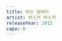 ```yaml
---
title: 여수 밤바다
artist: 버스커 버스커
releaseYear: 2012
capo: 0
---
```


<ScoreWrapper>
  <ScorePhrase
    phrase={{
      lyrics: '여수 밤바다 이 조명에 담긴 아름다운 얘기가 있어 네게 들려주고파',
      chordList: [
        { name: 'Eadd2', position: 5 },
        { name: 'G]m7]5', position: 14 },
        { name: 'Asus2', position: 21 },
        { name: 'Bsus4', position: 31 },
      ],
    }}
  />
  <ScorePhrase
    phrase={{
      lyrics: '전활 걸어 뭐하고 있냐고 나는 지금 여수 밤바다 여수 밤바다',
      chordList: [
        { name: 'Eadd2', position: 4 },
        { name: 'G]m7]5', position: 12 },
        { name: 'Asus2', position: 20 },
        { name: 'Bsus4', position: 27 },
      ],
    }}
  />
  <ScorePhrase
    phrase={{
      lyrics: '아 - 아 - 아 -   아 - 아 - 어 - 워 -',
      chordList: [
        { name: 'Asus2', position: 0 },
        { name: 'G]m7]5', position: 4 },
        { name: 'F]m11', position: 8 },
        { name: 'Asus2', position: 14 },
        { name: 'G]m7]5', position: 18 },
        { name: 'C]7sus4', position: 22 },
        { name: 'C]7', position: 26 },
      ],
    }}
  />
  <ScorePhrase
    phrase={{
      lyrics: '너와 함께 걷고 싶다 이 바다를 너와 함께 걷고 싶어',
      chordList: [
        { name: 'F]m11', position: 0 },
        { name: 'G]m7]5', position: 4 },
        { name: 'Asus2', position: 10 },
        { name: 'F]m11', position: 18 },
        { name: 'G]m7]5', position: 22 },
        { name: 'Asus2', position: 28 },
      ],
    }}
  />
  <ScorePhrase
    phrase={{
      lyrics: '이 거리를 너와 함께 걷고 싶다 이 바다를 너와 함께 걷고 싶어 -',
      chordList: [
        { name: 'F]m11', position: 6 },
        { name: 'G]m7]5', position: 10 },
        { name: 'Asus2', position: 16 },
        { name: 'F]m11', position: 24 },
        { name: 'G]m7]5', position: 28 },
        { name: 'Asus2', position: 34 },
      ],
    }}
  />
  <ScorePhrase
    phrase={{
      lyrics: '여수 밤바다 -',
    }}
  />
  <ScorePhrase
    phrase={{
      lyrics: '(간주)',
      chordList: [
        { name: 'Eadd2', position: 0 },
        { name: 'G]m7]5', position: 8 },
        { name: 'Asus2', position: 16 },
        { name: 'Bsus4', position: 24 },
      ],
    }}
  />
  <ScorePhrase
    phrase={{
      lyrics:
        '여수 밤바다 이 바람에 걸린 알 수 없는 향기가 있어 네게 전해주고파',
      chordList: [
        { name: 'Eadd2', position: 5 },
        { name: 'G]m7]5', position: 14 },
        { name: 'Asus2', position: 23 },
        { name: 'Bsus4', position: 33 },
      ],
    }}
  />
  <ScorePhrase
    phrase={{
      lyrics: '전활 걸어 뭐하고 있냐고 나는 지금 여수 밤바다 여수 밤바다',
      chordList: [
        { name: 'Eadd2', position: 4 },
        { name: 'G]m7]5', position: 12 },
        { name: 'Asus2', position: 20 },
        { name: 'Bsus4', position: 27 },
      ],
    }}
  />
  <ScorePhrase
    phrase={{
      lyrics: '아 - 아 - 아 -   아 - 아 - 어 - 워 -',
      chordList: [
        { name: 'Asus2', position: 0 },
        { name: 'G]m7]5', position: 4 },
        { name: 'F]m11', position: 8 },
        { name: 'Asus2', position: 14 },
        { name: 'G]m7]5', position: 18 },
        { name: 'C]7sus4', position: 22 },
        { name: 'C]7', position: 26 },
      ],
    }}
  />
  <ScorePhrase
    phrase={{
      lyrics: '너와 함께 걷고 싶다 이 바다를 너와 함께 걷고 싶어',
      chordList: [
        { name: 'F]m11', position: 0 },
        { name: 'G]m7]5', position: 4 },
        { name: 'Asus2', position: 10 },
        { name: 'F]m11', position: 18 },
        { name: 'G]m7]5', position: 22 },
        { name: 'Asus2', position: 28 },
      ],
    }}
  />
  <ScorePhrase
    phrase={{
      lyrics:
        '이 거리를 너와 함께 걷고 싶다 이 바다를 너와 함께 너와 함께 - 오',
      chordList: [
        { name: 'F]m11', position: 6 },
        { name: 'G]m7]5', position: 10 },
        { name: 'Asus2', position: 16 },
        { name: 'F]m11', position: 24 },
        { name: 'G]m7]5', position: 28 },
        { name: 'C]7sus4', position: 34 },
        { name: 'C]7', position: 38 },
      ],
    }}
  />
  <ScorePhrase
    phrase={{
      lyrics: '바다 이 조명에 담긴 아름다운 얘기가 있어 네게 들려주고파',
      chordList: [
        { name: 'Asus2', position: 1 },
        { name: 'G]m7]5', position: 10 },
        { name: 'F]m11', position: 17 },
        { name: 'E', position: 27 },
      ],
    }}
  />
  <ScorePhrase
    phrase={{
      lyrics: '전활 걸어 뭐하고 있냐고 나는 지금 여수 밤바다 여수 밤바다',
      chordList: [
        { name: 'Asus2', position: 4 },
        { name: 'G]m7]5', position: 12 },
        { name: 'F]m11', position: 20 },
        { name: 'E', position: 27 },
      ],
    }}
  />
  <ScorePhrase
    phrase={{
      lyrics: '아 바다 아 아 아 아     하 아 아 아     허 어 어 어',
      chordList: [
        { name: 'Asus2', position: 3 },
        { name: 'G]m7]5', position: 11 },
        { name: 'F]m11', position: 23 },
        { name: 'E', position: 35 },
      ],
    }}
  />
  <ScorePhrase
    phrase={{
      lyrics: '허     어 어 어 허        하 어      어 어 어',
      chordList: [
        { name: 'Asus2', position: 0 },
        { name: 'G]m7]5', position: 12 },
        { name: 'F]m11', position: 23 },
        { name: 'E', position: 34 },
      ],
    }}
  />
  <ScorePhrase
    phrase={{
      lyrics: '(간주)',
      chordList: [
        { name: 'Asus2', position: 0 },
        { name: 'G]m7]5', position: 8 },
        { name: 'F]m11', position: 16 },
        { name: 'E', position: 24 },
      ],
    }}
  />
  <ScorePhrase
    phrase={{
      lyrics: '(간주)',
      chordList: [
        { name: 'Asus2', position: 0 },
        { name: 'G]m7]5', position: 8 },
        { name: 'F]m11', position: 16 },
        { name: 'E', position: 24 },
      ],
    }}
  />
  <ScorePhrase
    phrase={{
      lyrics: '뭐하고 있냐고 나는 지금 여수 밤바다',
      chordList: [
        { name: 'G]m7]5', position: 6 },
        { name: 'F]m11', position: 14 },
        { name: 'Eadd2', position: 22 },
      ],
    }}
  />
</ScoreWrapper>
